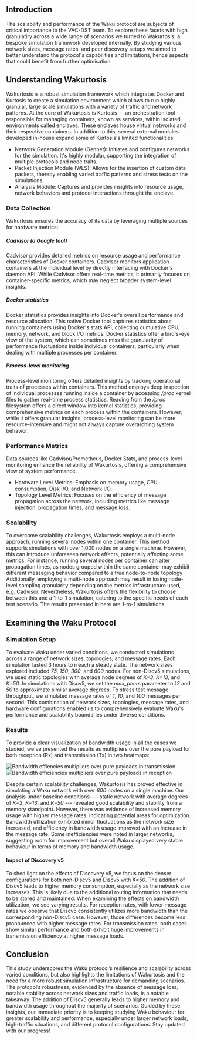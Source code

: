 ## Introduction
The scalability and performance of the Waku protocol are subjects of critical importance to the VAC-DST team.
To explore these facets with high granulatiry across a wide range of scenarios we turned to Wakurtosis, a bespoke simulation framework developed internally. 
By studying various network sizes, message rates, and peer discovery setups we aimed to better understand the protocol's capabilities and limitations, hence aspects that could benefit from further optimisation.

## Understanding Wakurtosis
Wakurtosis is a robust simulation framework which integrates Docker and Kurtosis to create a simulation environment which allows to run highly granular, large scale simulations with a variety of traffic and network patterns. 
At the core of Wakurtosis is Kurtosis — an orchestration tool responsible for managing containers, known as services, within isolated environments called enclaves. 
These enclaves house virtual networks and their respective containers. In addition to this, several external modules developed in-house expand some of Kurtosis's limited functionalities:
- Network Generation Module (Gennet): Initiates and configures networks for the simulation. It's highly modular, supporting the integration of multiple protocols and node traits.
- Packet Injection Module (WLS): Allows for the insertion of custom data packets, thereby enabling varied traffic patterns and stress tests on the simulations.
- Analysis Module: Captures and provides insights into resource usage, network behaviors and protocol interactions throught the enclave.

### Data Collection
Wakurtosis ensures the accuracy of its data by leveraging multiple sources for hardware metrics:

##### Cadvisor (a Google tool)
Cadvisor provides detailed metrics on resource usage and performance characteristics of Docker containers. 
Cadvisor monitors application containers at the individual level by directly interfacing with Docker's daemon API. 
While Cadvisor offers real-time metrics, it primarily focuses on container-specific metrics, which may neglect broader system-level insights.

##### Docker statistics
Docker statistics provides insights into Docker's overall performance and resource allocation. 
This native Docker tool captures statistics about running containers using Docker's stats API, collecting cumulative CPU, memory, network, and block I/O metrics. 
Docker statistics offer a bird's-eye view of the system, which can sometimes miss the granularity of performance fluctuations inside individual containers, particularly when dealing with multiple processes per container.

##### Process-level monitoring
Process-level monitoring offers detailed insights by tracking operational traits of processes within containers. 
This method employs deep inspection of individual processes running inside a container by accessing */proc* kernel files to gather real-time process statistics. 
Reading from the */proc* filesystem offers a direct window into kernel statistics, providing comprehensive metrics on each process within the containers. 
However, while it offers granular insights, process-level monitoring can be more resource-intensive and might not always capture overarching system behavior.

### Performance Metrics
Data sources like Cadvisor/Prometheus, Docker Stats, and process-level monitoring enhance the reliability of Wakurtosis, offering a comprehensive view of system performance.

- Hardware Level Metrics: Emphasis on memory usage, CPU consumption, Disk I/O, and Network I/O.
- Topology Level Metrics: Focuses on the efficiency of message propagation across the network, including metrics like message injection, propagation times, and message loss. 

### Scalability
To overcome scalability challenges, Wakurtosis employs a multi-node approach, running several nodes within one container. 
This method supports simulations with over 1,000 nodes on a single machine. 
However, this can introduce unforeseen network effects, potentially affecting some metrics.
For instance, running several nodes per container can alter propagation times, as nodes grouped within the same container may exhibit different messaging behavior compared to a true node-to-node topology
Additionally, employing a multi-node approach may result in losing node-level sampling granularity depending on the metrics infrastructure used, e.g. Cadvisor.
Nevertheless, Wakurtosis offers the flexibility to choose between this and a 1-to-1 simulation, catering to the specific needs of each test scenario. 
The results presented in here are 1-to-1 simulations.

## Examining the Waku Protocol

### Simulation Setup
To evaluate Waku under varied conditions, we conducted simulations across a range of network sizes, topologies, and message rates. 
Each simulation lasted 3 hours to rreach a steady state. 
The network sizes explored included *75*, *150*, *300*, and *600* nodes. 
For non-Discv5 simulations, we used static topologies with average node degrees of *K=3*, *K=13*, and *K=50*. 
In simulations with Discv5, we set the *max_peers* parameter to *12* and *50* to approximate similar average degrees. 
To stress test message throughput, we simulated message rates of *1*, *10*, and *100* messages per second. 
This combination of network sizes, topologies, message rates, and hardware configurations enabled us to comprehensively evaluate Waku's performance and scalability boundaries under diverse conditions.

### Results
To provide a clear visualization of bandwidth usage in all the cases we studied, we've presented the results as multipliers over the pure payload for both reception (Rx) and transmission (Tx) in two heatmaps:

![Bandwidth effiencies multipliers over pure payloads in transmission](/static/img/wakurtosis_waku/waku_bandwidth_rx_efficiency.png)
![Bandwidth efficiencies multipliers over pure payloads in reception](/static/img/wakurtosis_waku/waku_bandwidth_tx_efficiency.png)

Despite certain scalability challenges, Wakurtosis has proved effective in simulating a Waku network with over *600* nodes on a single machine. 
Our analysis under baseline conditions --- static network with average degrees of *K=3*, *K=13*, and *K=50* --- revealed good scalability and stability from a memory standpoint. 
However, there was evidence of increased memory usage with higher message rates, indicating potential areas for optimization. 
Bandwidth utilization exhibited minor fluctuations as the network size increased, and efficiency in bandwidth usage improved with an increase in the message rate. 
Some inefficiencies were noted in larger networks, suggesting room for improvement but overall Waku displayed very stable behaviour in terms of memory and bandwidth usage.

#### Impact of Discovery v5
To shed light on the effects of Discovery v5, we focus on the denser configurations for both non-Discv5 and Discv5 with *K=50*.
The addition of Discv5 leads to higher memory consumption, especially as the network size increases.
This is likely due to the additional routing information that needs to be stored and maintained.
When examining the effects on bandwidth utilization, we see varying results.
For reception rates, with lower message rates we observe that Discv5 consistently utilizes more bandwidth than the corresponding non-Discv5 case.
However, those differences become less pronounced with higher message rates.
For transmission rates, both cases show similar performance and both exhibit huge improvements in transmission efficiency at higher message loads.

## Conclusion
This study underscores the Waku protocol’s resilience and scalability across varied conditions, but also highlights the limitations of Wakurtosis and the need for a more robust simulation infrastructure for demanding scenarios. 
The protocol’s robustness, evidenced by the absence of message loss, notable stability across network sizes and traffic loads, is a notable takeaway. 
The addition of Discv5 generally leads to higher memory and bandwidth usage throughout the majority of scenarios. 
Guided by these insights, our immediate priority is to keeping studying Waku behaviour for greater scalability and performance, especially under larger network loads, high-traffic situations, and different protocol configurations. 
Stay updated with our progress!